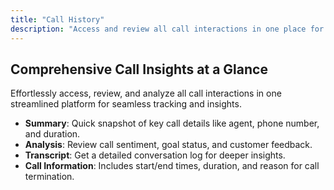 ```yaml
---
title: "Call History"
description: "Access and review all call interactions in one place for streamlined tracking and analysis."
---
```


## Comprehensive Call Insights at a Glance

Effortlessly access, review, and analyze all call interactions in one streamlined platform for seamless tracking and insights.

- **Summary**: Quick snapshot of key call details like agent, phone number, and duration.
- **Analysis**: Review call sentiment, goal status, and customer feedback.
- **Transcript**: Get a detailed conversation log for deeper insights.
- **Call Information**: Includes start/end times, duration, and reason for call termination.